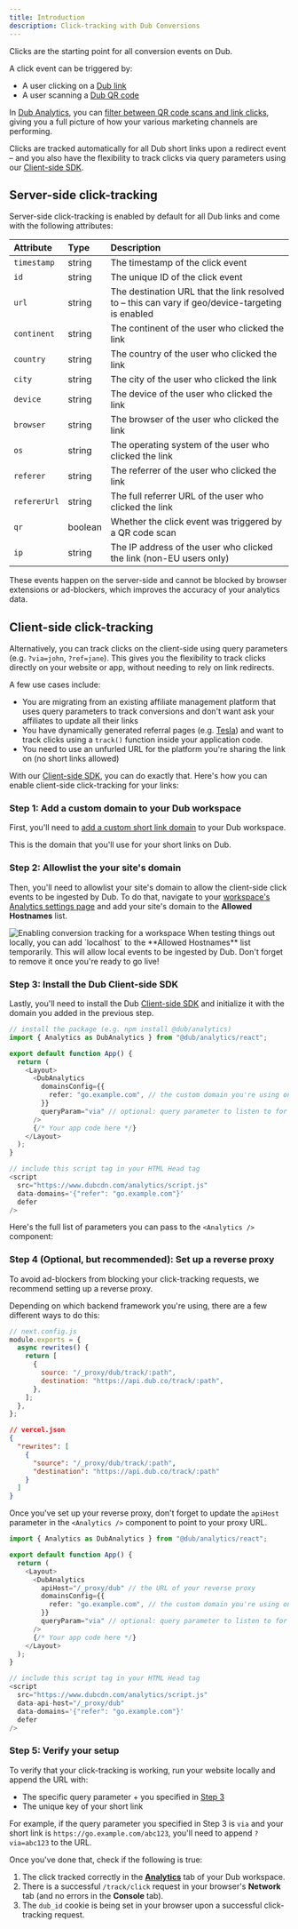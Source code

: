 ```yaml
---
title: Introduction
description: Click-tracking with Dub Conversions
---
```



Clicks are the starting point for all conversion events on Dub.

A click event can be triggered by:

- A user clicking on a [Dub link](https://dub.co/help/article/how-to-create-link)
- A user scanning a [Dub QR code](https://dub.co/features/qr-codes)

In [Dub Analytics](https://dub.co/help/article/dub-analytics), you can [filter between QR code scans and link clicks](https://dub.co/help/article/filter-analytics-by-trigger), giving you a full picture of how your various marketing channels are performing.

Clicks are tracked automatically for all Dub short links upon a redirect event – and you also have the flexibility to track clicks via query parameters using our [Client-side SDK](/sdks/client-side/introduction).

## Server-side click-tracking

Server-side click-tracking is enabled by default for all Dub links and come with the following attributes:

| Attribute    | Type    | Description                                                                                      |
| :----------- | :------ | :----------------------------------------------------------------------------------------------- |
| `timestamp`  | string  | The timestamp of the click event                                                                 |
| `id`         | string  | The unique ID of the click event                                                                 |
| `url`        | string  | The destination URL that the link resolved to – this can vary if geo/device-targeting is enabled |
| `continent`  | string  | The continent of the user who clicked the link                                                   |
| `country`    | string  | The country of the user who clicked the link                                                     |
| `city`       | string  | The city of the user who clicked the link                                                        |
| `device`     | string  | The device of the user who clicked the link                                                      |
| `browser`    | string  | The browser of the user who clicked the link                                                     |
| `os`         | string  | The operating system of the user who clicked the link                                            |
| `referer`    | string  | The referrer of the user who clicked the link                                                    |
| `refererUrl` | string  | The full referrer URL of the user who clicked the link                                           |
| `qr`         | boolean | Whether the click event was triggered by a QR code scan                                          |
| `ip`         | string  | The IP address of the user who clicked the link (non-EU users only)                              |

These events happen on the server-side and cannot be blocked by browser extensions or ad-blockers, which improves the accuracy of your analytics data.

## Client-side click-tracking

Alternatively, you can track clicks on the client-side using query parameters (e.g. `?via=john`, `?ref=jane`). This gives you the flexibility to track clicks directly on your website or app, without needing to rely on link redirects.

A few use cases include:

- You are migrating from an existing affiliate management platform that uses query parameters to track conversions and don't want ask your affiliates to update all their links
- You have dynamically generated referral pages (e.g. [Tesla](https://www.tesla.com/referral/peeroke520149)) and want to track clicks using a `track()` function inside your application code.
- You need to use an unfurled URL for the platform you're sharing the link on (no short links allowed)

With our [Client-side SDK](/sdks/client-side/introduction), you can do exactly that. Here's how you can enable client-side click-tracking for your links:

### Step 1: Add a custom domain to your Dub workspace

First, you'll need to [add a custom short link domain](https://dub.co/help/article/how-to-add-custom-domain) to your Dub workspace.

This is the domain that you'll use for your short links on Dub.

### Step 2: Allowlist the your site's domain

Then, you'll need to allowlist your site's domain to allow the client-side click events to be ingested by Dub. To do that, navigate to your [workspace's Analytics settings page](https://app.dub.co/settings/analytics) and add your site's domain to the **Allowed Hostnames** list.

<Frame>
  <img
    src="/images/conversions/allowed-hostnames.png"
    alt="Enabling conversion tracking for a workspace"
  />
</Frame>

<Tip>
  When testing things out locally, you can add `localhost` to the **Allowed
  Hostnames** list temporarily. This will allow local events to be ingested by
  Dub. Don't forget to remove it once you're ready to go live!
</Tip>

### Step 3: Install the Dub Client-side SDK

Lastly, you'll need to install the Dub [Client-side SDK](/sdks/client-side/introduction) and initialize it with the domain you added in the previous step.

<CodeGroup>

```typescript React/Next.js
// install the package (e.g. npm install @dub/analytics)
import { Analytics as DubAnalytics } from "@dub/analytics/react";

export default function App() {
  return (
    <Layout>
      <DubAnalytics
        domainsConfig={{
          refer: "go.example.com", // the custom domain you're using on Dub for your short links
        }}
        queryParam="via" // optional: query parameter to listen to for client-side click-tracking (default: "via")
      />
      {/* Your app code here */}
    </Layout>
  );
}
```

```javascript Other Frameworks
// include this script tag in your HTML Head tag
<script
  src="https://www.dubcdn.com/analytics/script.js"
  data-domains='{"refer": "go.example.com"}'
  defer
/>
```

</CodeGroup>

Here's the full list of parameters you can pass to the `<Analytics />` component:

<Accordion title="Parameters">
  <DubAnalyticsParams />
</Accordion>

### Step 4 (Optional, but recommended): Set up a reverse proxy

To avoid ad-blockers from blocking your click-tracking requests, we recommend setting up a reverse proxy.

Depending on which backend framework you're using, there are a few different ways to do this:

<CodeGroup>

```javascript Next.js
// next.config.js
module.exports = {
  async rewrites() {
    return [
      {
        source: "/_proxy/dub/track/:path",
        destination: "https://api.dub.co/track/:path",
      },
    ];
  },
};
```

```json Vercel
// vercel.json
{
  "rewrites": [
    {
      "source": "/_proxy/dub/track/:path",
      "destination": "https://api.dub.co/track/:path"
    }
  ]
}
```

</CodeGroup>

Once you've set up your reverse proxy, don't forget to update the `apiHost` parameter in the `<Analytics />` component to point to your proxy URL.

<CodeGroup>

```typescript React/Next.js
import { Analytics as DubAnalytics } from "@dub/analytics/react";

export default function App() {
  return (
    <Layout>
      <DubAnalytics
        apiHost="/_proxy/dub" // the URL of your reverse proxy
        domainsConfig={{
          refer: "go.example.com", // the custom domain you're using on Dub for your short links
        }}
        queryParam="via" // optional: query parameter to listen to for client-side click-tracking (default: "via")
      />
      {/* Your app code here */}
    </Layout>
  );
}
```

```javascript Other Frameworks
// include this script tag in your HTML Head tag
<script
  src="https://www.dubcdn.com/analytics/script.js"
  data-api-host="/_proxy/dub"
  data-domains='{"refer": "go.example.com"}'
  defer
/>
```

</CodeGroup>

### Step 5: Verify your setup

To verify that your click-tracking is working, run your website locally and append the URL with:

- The specific query parameter + you specified in [Step 3](#step-3-install-the-dub-client-side-sdk)
- The unique key of your short link

For example, if the query parameter you specified in Step 3 is `via` and your short link is `https://go.example.com/abc123`, you'll need to append `?via=abc123` to the URL.

Once you've done that, check if the following is true:

1. The click tracked correctly in the [**Analytics**](https://app.dub.co/analytics) tab of your Dub workspace.
2. There is a successful `/track/click` request in your browser's **Network** tab (and no errors in the **Console** tab).
3. The `dub_id` cookie is being set in your browser upon a successful click-tracking request.
